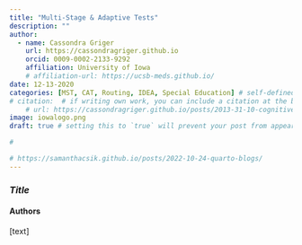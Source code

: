```yaml
---
title: "Multi-Stage & Adaptive Tests"
description: ""
author:
  - name: Cassondra Griger
    url: https://cassondragriger.github.io
    orcid: 0009-0002-2133-9292
    affiliation: University of Iowa
    # affiliation-url: https://ucsb-meds.github.io/ 
date: 12-13-2020
categories: [MST, CAT, Routing, IDEA, Special Education] # self-defined categories
# citation:  # if writing own work, you can include a citation at the bottom
    # url: https://cassondragriger.github.io/posts/2013-31-10-cognitive tutor/ 
image: iowalogo.png
draft: true # setting this to `true` will prevent your post from appearing on your listing page until you're ready!

#

# https://samanthacsik.github.io/posts/2022-10-24-quarto-blogs/
---
```


### *Title*

#### Authors

\[text\]
